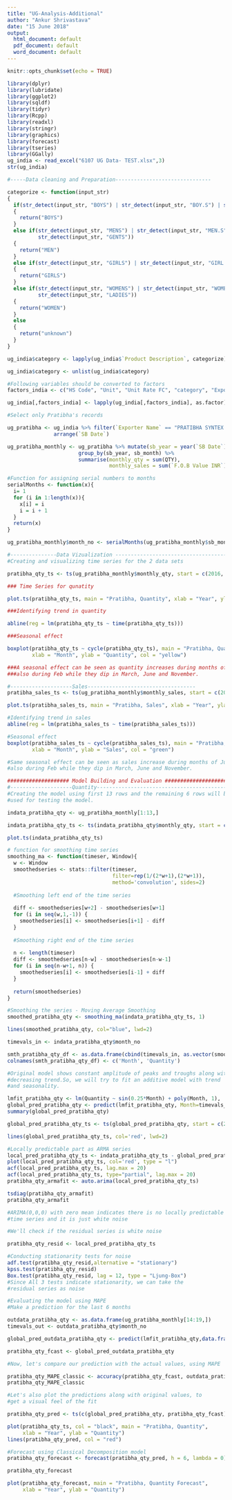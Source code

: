 ```yaml
---
title: "UG-Analysis-Additional"
author: "Ankur Shrivastava"
date: "15 June 2018"
output:
  html_document: default
  pdf_document: default
  word_document: default
---
```


```r
knitr::opts_chunk$set(echo = TRUE)
```
```r
library(dplyr)
library(lubridate)
library(ggplot2)
library(sqldf)
library(tidyr)
library(Rcpp)
library(readxl)
library(stringr)
library(graphics)
library(forecast)
library(tseries)
library(GGally)
ug_india <- read_excel("6107 UG Data- TEST.xlsx",3)
str(ug_india)

#-----Data cleaning and Preparation-------------------------------

categorize <- function(input_str)
{
  if(str_detect(input_str, "BOYS") | str_detect(input_str, "BOY.S") | str_detect(input_str, "B.OYS"))
  {
    return("BOYS")
  }
  else if(str_detect(input_str, "MENS") | str_detect(input_str, "MEN.S") | str_detect(input_str, "M.ENS") |
          str_detect(input_str, "GENTS"))
  {
    return("MEN")
  }
  else if(str_detect(input_str, "GIRLS") | str_detect(input_str, "GIRL.S") | str_detect(input_str, "G.IRLS"))
  {
    return("GIRLS")
  }
  else if(str_detect(input_str, "WOMENS") | str_detect(input_str, "WOMEN.S") | str_detect(input_str, "WOM.ENS") |
          str_detect(input_str, "LADIES"))
  {
    return("WOMEN")
  }
  else
  {
    return("unknown")
  }
}

ug_india$category <- lapply(ug_india$`Product Description`, categorize)

ug_india$category <- unlist(ug_india$category)

#Following variables should be converted to factors
factors_india <- c("HS Code", "Unit", "Unit Rate FC", "category", "Exporter Name", "Importer Name")

ug_india[,factors_india] <- lapply(ug_india[,factors_india], as.factor)

#Select only Pratibha's records

ug_pratibha <- ug_india %>% filter(`Exporter Name` == "PRATIBHA SYNTEX LTD") %>%
               arrange(`SB Date`)

ug_pratibha_monthly <- ug_pratibha %>% mutate(sb_year = year(`SB Date`), sb_month =  month(`SB Date`)) %>%
                       group_by(sb_year, sb_month) %>% 
                       summarise(monthly_qty = sum(QTY),
                                 monthly_sales = sum(`F.O.B Value INR`))

#Function for assigning serial numbers to months
serialMonths <- function(x){ 
  i= 1
  for (i in 1:length(x)){
    x[i] = i
    i = i + 1
  }
  return(x)
}

ug_pratibha_monthly$month_no <- serialMonths(ug_pratibha_monthly$sb_month)

#---------------Data Vizualization ------------------------------------------
#Creating and visualizing time series for the 2 data sets

pratibha_qty_ts <- ts(ug_pratibha_monthly$monthly_qty, start = c(2016, 10), frequency = 12)

### Time Series for qunatity

plot.ts(pratibha_qty_ts, main = "Pratibha, Quantity", xlab = "Year", ylab = "Quantity")

###Identifying trend in quantity 

abline(reg = lm(pratibha_qty_ts ~ time(pratibha_qty_ts)))

###Seasonal effect

boxplot(pratibha_qty_ts ~ cycle(pratibha_qty_ts), main = "Pratibha, Quantity",
        xlab = "Month", ylab = "Quantity", col = "yellow")

###A seasonal effect can be seen as quantity increases during months of ###July, Oct and Dec and 
###also during Feb while they dip in March, June and November.

#--------------------Sales-----------------------------------
pratibha_sales_ts <- ts(ug_pratibha_monthly$monthly_sales, start = c(2016, 10), frequency = 12)

plot.ts(pratibha_sales_ts, main = "Pratibha, Sales", xlab = "Year", ylab = "Sales")

#Identifying trend in sales 
abline(reg = lm(pratibha_sales_ts ~ time(pratibha_sales_ts)))

#Seasonal effect
boxplot(pratibha_sales_ts ~ cycle(pratibha_sales_ts), main = "Pratibha, Sales",
        xlab = "Month", ylab = "Sales", col = "green")

#Same seasonal effect can be seen as sales increase during months of July, Oct and Dec and 
#also during Feb while they dip in March, June and November.

#################### Model Building and Evaluation ##########################
#--------------------Quantity--------------------------------------------
#Creating the model using first 13 rows and the remaining 6 rows will be
#used for testing the model.

indata_pratibha_qty <- ug_pratibha_monthly[1:13,]

indata_pratibha_qty_ts <- ts(indata_pratibha_qty$monthly_qty, start = c(2016,10), frequency = 12)

plot.ts(indata_pratibha_qty_ts)

# function for smoothing time series
smoothing_ma <- function(timeser, Window){
  w <- Window
  smoothedseries <- stats::filter(timeser, 
                                  filter=rep(1/(2*w+1),(2*w+1)), 
                                  method='convolution', sides=2)
  
  #Smoothing left end of the time series
  
  diff <- smoothedseries[w+2] - smoothedseries[w+1]
  for (i in seq(w,1,-1)) {
    smoothedseries[i] <- smoothedseries[i+1] - diff
  }
  
  #Smoothing right end of the time series
  
  n <- length(timeser)
  diff <- smoothedseries[n-w] - smoothedseries[n-w-1]
  for (i in seq(n-w+1, n)) {
    smoothedseries[i] <- smoothedseries[i-1] + diff
  }
  
  return(smoothedseries)
}

#Smoothing the series - Moving Average Smoothing
smoothed_pratibha_qty <- smoothing_ma(indata_pratibha_qty_ts, 1)

lines(smoothed_pratibha_qty, col="blue", lwd=2)

timevals_in <- indata_pratibha_qty$month_no

smth_pratibha_qty_df <- as.data.frame(cbind(timevals_in, as.vector(smoothed_pratibha_qty)))
colnames(smth_pratibha_qty_df) <- c('Month', 'Quantity')

#Original model shows constant amplitude of peaks and troughs along with
#decreasing trend.So, we will try to fit an additive model with trend
#and seasonality.

lmfit_pratibha_qty <- lm(Quantity ~ sin(0.25*Month) + poly(Month, 1),  data=smth_pratibha_qty_df)
global_pred_pratibha_qty <- predict(lmfit_pratibha_qty, Month=timevals_in)
summary(global_pred_pratibha_qty)

global_pred_pratibha_qty_ts <- ts(global_pred_pratibha_qty, start = c(2016,10), frequency = 12)

lines(global_pred_pratibha_qty_ts, col='red', lwd=2)

#Locally predictable part as ARMA series
local_pred_pratibha_qty_ts <- indata_pratibha_qty_ts - global_pred_pratibha_qty_ts
plot(local_pred_pratibha_qty_ts, col='red', type = "l")
acf(local_pred_pratibha_qty_ts, lag.max = 20)
acf(local_pred_pratibha_qty_ts, type="partial", lag.max = 20)
pratibha_qty_armafit <- auto.arima(local_pred_pratibha_qty_ts)

tsdiag(pratibha_qty_armafit)
pratibha_qty_armafit

#ARIMA(0,0,0) with zero mean indicates there is no locally predictable part in
#time series and it is just white noise

#We'll check if the residual series is white noise

pratibha_qty_resid <- local_pred_pratibha_qty_ts

#Conducting stationarity tests for noise
adf.test(pratibha_qty_resid,alternative = "stationary")
kpss.test(pratibha_qty_resid)
Box.test(pratibha_qty_resid, lag = 12, type = "Ljung-Box")
#Since All 3 tests indicate stationarity, we can take the 
#residual series as noise

#Evaluating the model using MAPE
#Make a prediction for the last 6 months

outdata_pratibha_qty <- as.data.frame(ug_pratibha_monthly[14:19,])
timevals_out <- outdata_pratibha_qty$month_no

global_pred_outdata_pratibha_qty <- predict(lmfit_pratibha_qty,data.frame(Month =timevals_out))

pratibha_qty_fcast <- global_pred_outdata_pratibha_qty

#Now, let's compare our prediction with the actual values, using MAPE

pratibha_qty_MAPE_classic <- accuracy(pratibha_qty_fcast, outdata_pratibha_qty[,3])[5]
pratibha_qty_MAPE_classic

#Let's also plot the predictions along with original values, to
#get a visual feel of the fit

pratibha_qty_pred <- ts(c(global_pred_pratibha_qty, pratibha_qty_fcast), start = c(2016,10), frequency = 12)

plot(pratibha_qty_ts, col = "black", main = "Pratibha, Quantity",
     xlab = "Year", ylab = "Quantity")
lines(pratibha_qty_pred, col = "red")

#Forecast using Classical Decomposition model
pratibha_qty_forecast <- forecast(pratibha_qty_pred, h = 6, lambda = 0)

pratibha_qty_forecast

plot(pratibha_qty_forecast, main = "Pratibha, Quantity Forecast",
     xlab = "Year", ylab = "Quantity")
```
